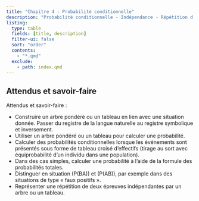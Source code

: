 ```yaml
---
title: "Chapitre 4 : Probabilité conditionnelle"
description: "Probabilité conditionnelle - Indépendance - Répétition d'épreuves"
listing:
  type: table
  fields: [title, description]
  filter-ui: false
  sort: "order"
  contents:
    - "*.qmd" 
  exclude:
    - path: index.qmd
---
```





## Attendus et savoir-faire
::: {.bloc .rem}
<span class="bloc-titre">Attendus et savoir-faire :</span>

- Construire un arbre pondéré ou un tableau en lien avec une situation donnée. Passer du registre de la langue naturelle au registre symbolique et inversement.
- Utiliser un arbre pondéré ou un tableau pour calculer une probabilité.
- Calculer des probabilités conditionnelles lorsque les événements sont présentés sous forme de tableau croisé d’effectifs (tirage au sort avec équiprobabilité d’un individu dans une population).
- Dans des cas simples, calculer une probabilité à l’aide de la formule des probabilités totales.
- Distinguer en situation \(P(B\mid A)\) et \(P(A\mid B)\), par exemple dans des situations de type « faux positifs ».
- Représenter une répétition de deux épreuves indépendantes par un arbre ou un tableau.
:::

